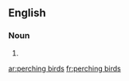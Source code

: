==English==

===Noun===
{{head|en|plural|head=[[perching]] [[bird]]s}}

# {{plural of|perching bird|lang=en}}

[[ar:perching birds]]
[[fr:perching birds]]